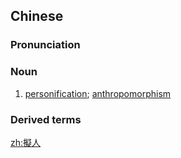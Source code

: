 {{also|拟人}}
==Chinese==
{{zh-forms|s=拟人}}

===Pronunciation===
{{zh-pron
|m=nǐrén
|c=ji5 jan4
|mn=qz,xm:gí-lîn/zz:gí-jîn
|cat=n
}}

===Noun===
{{zh-noun}}

# {{lb|zh|literature}} [[personification]]; [[anthropomorphism]]

===Derived terms===
{{zh-der|擬人法|擬人論|擬人化}}

[[zh:擬人]]